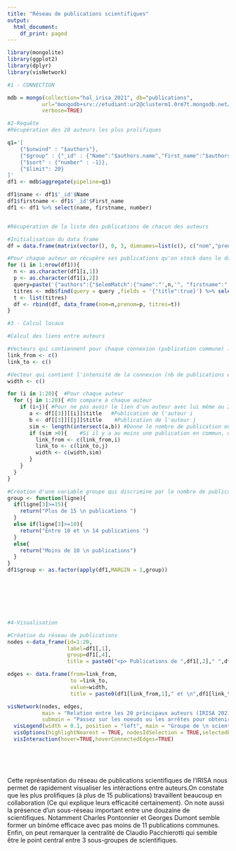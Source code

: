 ```yaml
---
title: "Réseau de publications scientifiques"
output:
  html_document:
    df_print: paged
---
```



```r
library(mongolite)
library(ggplot2)
library(dplyr)
library(visNetwork)
```



```r
#1 - CONNECTION

mdb = mongo(collection="hal_irisa_2021", db="publications",
           url="mongodb+srv://etudiant:ur2@clusterm1.0rm7t.mongodb.net/",
           verbose=TRUE)

```



```r
#2-Requête
#Récupération des 20 auteurs les plus prolifiques

q1='[
    {"$unwind" : "$authors"}, 
    {"$group" : {"_id" : {"Name":"$authors.name","First_name":"$authors.firstname"}, "number" : { "$sum" : 1 } }}, 
    {"$sort" : {"number" : -1}},
    {"$limit": 20}
]'
df1 <- mdb$aggregate(pipeline=q1)

df1$name <- df1$'_id'$Name
df1$firstname <- df1$'_id'$First_name
df1 <- df1 %>% select(name, firstname, number)


#Récupération de la liste des publications de chacun des auteurs

#Initialisation du data frame
df = data.frame(matrix(vector(), 0, 3, dimnames=list(c(), c("nom","prenom","titres"))),stringsAsFactors=F)

#Pour chaque auteur on récupère ses publications qu'on stock dans le data frame
for (i in 1:nrow(df1)){
  n <- as.character(df1[i,1])
  p <- as.character(df1[i,2])
  query=paste('{"authors":{"$elemMatch":{"name":"',n,'", "firstname":"',p,'"}}}',sep="")
  titres <- mdb$find(query = query ,fields = '{"title":true}') %>% select(title)
  t <- list(titres)
  df <- rbind(df, data_frame(nom=n,prenom=p, titres=t)) 
}
```





```r
#3 - Calcul locaux

#Calcul des liens entre auteurs

#Vecteurs qui contiennent pour chaque connexion (publication commune) les noeuds correspondants
link_from <- c()
link_to <- c()

#Vecteur qui contient l'intensité de la connexion (nb de publications en commun)
width <- c()

for (i in 1:20){  #Pour chaque auteur
  for (j in 1:20){ #On compare à chaque auteur
    if (i<j){ #Pour ne pas avoir le lien d'un auteur avec lui même ou 2 liens déja connus
       a <- df[[3]][[i]]$title   #Publication de l'auteur i
       b <- df[[3]][[j]]$title    #Publication de l'auteur j
       sim <- length(intersect(a,b)) #Donne le nombre de publication en commun entre i et j
       if (sim >0){    #Si il y a au moins une publication en commun, on stocke les infos voulus
         link_from <- c(link_from,i)
         link_to <- c(link_to,j)
         width <- c(width,sim)
       }
    }
  }
}

#Création d'une variable groupe qui discrimine par le nombre de publication
group <- function(ligne){
  if(ligne[3]>=15){
    return("Plus de 15 \n publications ")
  }
  else if(ligne[3]>=10){
    return("Entre 10 et \n 14 publications ")
  }
  else{
    return("Moins de 10 \n publications")
  }
}
df1$group <- as.factor(apply(df1,MARGIN = 1,group))


 
```

<br/>
<br/>




```r
#4-Visualisation

#Création du réseau de publications
nodes <-data_frame(id=1:20,
                   label=df1[,1],
                   group=df1[,4],
                   title = paste0("<p> Publications de ",df1[,2]," ",df1[,1]," : ", df1[,3]," </p>"))

edges <- data.frame(from=link_from,
                    to =link_to,
                    value=width,
                    title = paste0(df1[link_from,1]," et \n",df1[link_to,1]," ont ",width," publication(s) commune(s)."))

visNetwork(nodes, edges,
           main = "Relation entre les 20 principaux auteurs (IRISA 2021)",
           submain = "Passez sur les noeuds ou les arrêtes pour obtenir les informations correspondantes") %>% 
  visLegend(width = 0.1, position = "left", main = "Groupe de \n scientifiques") %>%
  visOptions(highlightNearest = TRUE, nodesIdSelection = TRUE,selectedBy = "group") %>%
  visInteraction(hover=TRUE,hoverConnectedEdges=TRUE)
  
```

<br/>
<br/>

Cette représentation du réseau de publications scientifiques de l'IRISA nous permet de rapidement visualiser les intéractions entre auteurs.On constate que les plus prolifiques (à plus de 15 publications) travaillent beaucoup en collaboration (Ce qui explique leurs efficacité certainement). On note aussi la présence d'un sous-réseau important entre une douzaine de scientifiques. Notamment Charles Pontonnier et Georges Dumont semble former un binôme efficace avec pas moins de 11 publications communes. Enfin, on peut remarquer la centralité de Claudio Pacchierotti qui semble être le point central entre 3 sous-groupes de scientifiques.

